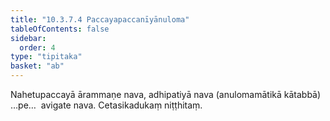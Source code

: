 ```yaml
---
title: "10.3.7.4 Paccayapaccanīyānuloma"
tableOfContents: false
sidebar:
  order: 4
type: "tipitaka"
basket: "ab"
---
```



<DynamicBreadcrumb />

<Division number="143">

<Paragraph number="2668">
Nahetupaccayā ārammaṇe nava, adhipatiyā nava (anulomamātikā kātabbā) …pe…  avigate nava.

</Paragraph>
</Division>

<Paragraph number="2669" type="center">
Cetasikadukaṃ niṭṭhitaṃ.
</Paragraph>
